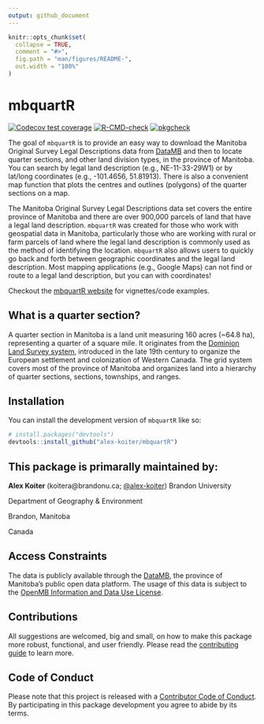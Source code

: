 ```yaml
---
output: github_document
---
```


<!-- README.md is generated from README.Rmd. Please edit that file -->

```r
knitr::opts_chunk$set(
  collapse = TRUE,
  comment = "#>",
  fig.path = "man/figures/README-",
  out.width = "100%"
)
```

# mbquartR

<!-- badges: start -->
[![Codecov test coverage](https://codecov.io/gh/alex-koiter/mbquartR/branch/main/graph/badge.svg)](https://app.codecov.io/gh/alex-koiter/mbquartR?branch=main)
[![R-CMD-check](https://github.com/alex-koiter/mbquartR/actions/workflows/R-CMD-check.yaml/badge.svg)](https://github.com/alex-koiter/mbquartR/actions/workflows/R-CMD-check.yaml)
[![pkgcheck](https://github.com/alex-koiter/mbquartR/workflows/pkgcheck/badge.svg)](https://github.com/alex-koiter/mbquartR/actions?query=workflow%3Apkgcheck)
<!-- badges: end -->

The goal of `mbquartR` is to provide an easy way to download the Manitoba Original Survey Legal Descriptions data from [DataMB](https://geoportal.gov.mb.ca/) and then to locate quarter sections, and other land division types, in the province of Manitoba. You can search by legal land description (e.g., NE-11-33-29W1) or by lat/long coordinates (e.g., -101.4656, 51.81913). There is also a convenient map function that plots the centres and outlines (polygons) of the quarter sections on a map.

The Manitoba Original Survey Legal Descriptions data set covers the entire province of Manitoba and there are over 900,000 parcels of land that have a legal land description. `mbquartR` was created for those who work with geospatial data in Manitoba, particularly those who are working with rural or farm parcels of land where the legal land description is commonly used as the method of identifying the location. `mbquartR` also allows users to quickly go back and forth between geographic coordinates and the legal land description. Most mapping applications (e.g., Google Maps) can not find or route to a legal land description, but you can with coordinates! 

Checkout the [mbquartR website](http://alexkoiter.ca/mbquartR/) for vignettes/code examples.

## What is a quarter section?
A quarter section in Manitoba is a land unit measuring 160 acres (~64.8 ha), representing a quarter of a square mile. It originates from the [Dominion Land Survey system](https://en.wikipedia.org/wiki/Dominion_Land_Survey), introduced in the late 19th century to organize the European settlement and colonization of Western Canada. The grid system covers most of the province of Manitoba and organizes land into a hierarchy of quarter sections, sections, townships, and ranges.


## Installation

You can install the development version of `mbquartR` like so:

```r
# install.packages("devtools")
devtools::install_github("alex-koiter/mbquartR")
```

## This package is primarally maintained by:

**Alex Koiter** (koitera\@brandonu.ca; [@alex-koiter](https://github.com/alex-koiter))
Brandon University

Department of Geography & Environment

Brandon, Manitoba 

Canada

## Access Constraints

The data is publicly available through the [DataMB](https://geoportal.gov.mb.ca/), the province of Manitoba's public open data platform. The usage of this data is subject to the [OpenMB Information and Data Use License](https://www.gov.mb.ca/legal/copyright.html).

## Contributions

All suggestions are welcomed, big and small, on how to make this package more robust, functional, and user friendly. Please read the [contributing guide](https://alexkoiter.ca/mbquartR/CONTRIBUTING.html) to learn more.

## Code of Conduct

Please note that this project is released with a [Contributor Code of Conduct](https://ropensci.org/code-of-conduct/). By participating in
this package development you agree to abide by its terms.

